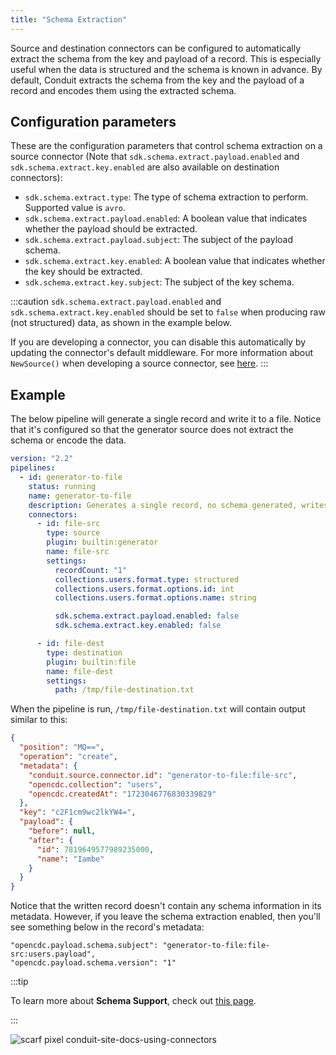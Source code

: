 ```yaml
---
title: "Schema Extraction"
---
```


Source and destination connectors can be configured to automatically extract the
schema from the key and payload of a record. This is especially useful when the
data is structured and the schema is known in advance. By default, Conduit
extracts the schema from the key and the payload of a record and encodes them
using the extracted schema.

## Configuration parameters

These are the configuration parameters that control schema extraction on a
source connector (Note that `sdk.schema.extract.payload.enabled`
and `sdk.schema.extract.key.enabled` are also available on destination
connectors):

* `sdk.schema.extract.type`: The type of schema extraction to perform. Supported
  value is `avro`.
* `sdk.schema.extract.payload.enabled`: A boolean value that indicates whether
  the payload should be extracted.
* `sdk.schema.extract.payload.subject`: The subject of the payload schema.
* `sdk.schema.extract.key.enabled`: A boolean value that indicates whether the
  key should be extracted.
* `sdk.schema.extract.key.subject`: The subject of the key schema.


:::caution
`sdk.schema.extract.payload.enabled` and `sdk.schema.extract.key.enabled` should
be set to `false` when producing raw (not structured) data, as shown in the
example below.

If you are developing a connector, you can disable this automatically by
updating the connector's default middleware. For more information about
`NewSource()` when developing a source connector,
see [here](/docs/developing/connectors/developing-source-connectors/#newsource).
:::

## Example

The below pipeline will generate a single record and write it to a file. Notice
that it's configured so that the generator source does not extract the schema or
encode the data.

```yaml
version: "2.2"
pipelines:
  - id: generator-to-file
    status: running
    name: generator-to-file
    description: Generates a single record, no schema generated, writes to file
    connectors:
      - id: file-src
        type: source
        plugin: builtin:generator
        name: file-src
        settings:
          recordCount: "1"
          collections.users.format.type: structured
          collections.users.format.options.id: int
          collections.users.format.options.name: string

          sdk.schema.extract.payload.enabled: false
          sdk.schema.extract.key.enabled: false

      - id: file-dest
        type: destination
        plugin: builtin:file
        name: file-dest
        settings:
          path: /tmp/file-destination.txt
```

When the pipeline is run, `/tmp/file-destination.txt` will contain output
similar to this:

```json
{
  "position": "MQ==",
  "operation": "create",
  "metadata": {
    "conduit.source.connector.id": "generator-to-file:file-src",
    "opencdc.collection": "users",
    "opencdc.createdAt": "1723046776830339829"
  },
  "key": "c2F1cm9wc2lkYW4=",
  "payload": {
    "before": null,
    "after": {
      "id": 7819649577989235000,
      "name": "Iambe"
    }
  }
}
```

Notice that the written record doesn't contain any schema information in its
metadata. However, if you leave the schema extraction enabled, then you'll see
something below in the record's metadata:

```
"opencdc.payload.schema.subject": "generator-to-file:file-src:users.payload",
"opencdc.payload.schema.version": "1"
```

:::tip

To learn more about **Schema Support**, check out [this page](/docs/using/other-features/schema-support).

:::

![scarf pixel conduit-site-docs-using-connectors](https://static.scarf.sh/a.png?x-pxid=53743422-c614-4e45-acaa-f1f9f604321e)